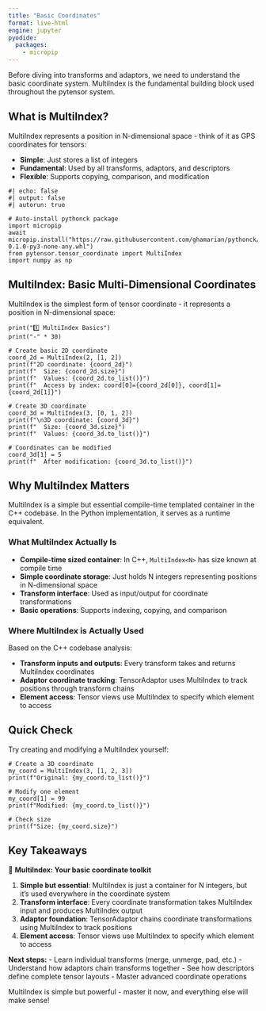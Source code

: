```yaml
---
title: "Basic Coordinates"
format: live-html
engine: jupyter
pyodide:
  packages:
    - micropip
---
```


Before diving into transforms and adaptors, we need to understand the basic coordinate system. MultiIndex is the fundamental building block used throughout the pytensor system.

## What is MultiIndex?

MultiIndex represents a position in N-dimensional space - think of it as GPS coordinates for tensors:

- **Simple**: Just stores a list of integers
- **Fundamental**: Used by all transforms, adaptors, and descriptors
- **Flexible**: Supports copying, comparison, and modification

```pyodide
#| echo: false
#| output: false
#| autorun: true

# Auto-install pythonck package
import micropip
await micropip.install("https://raw.githubusercontent.com/ghamarian/pythonck/master/documentation/pythonck-0.1.0-py3-none-any.whl")
from pytensor.tensor_coordinate import MultiIndex
import numpy as np
```


## MultiIndex: Basic Multi-Dimensional Coordinates

MultiIndex is the simplest form of tensor coordinate - it represents a position in N-dimensional space:

```pyodide
print("1️⃣ MultiIndex Basics")
print("-" * 30)

# Create basic 2D coordinate
coord_2d = MultiIndex(2, [1, 2])
print(f"2D coordinate: {coord_2d}")
print(f"  Size: {coord_2d.size}")
print(f"  Values: {coord_2d.to_list()}")
print(f"  Access by index: coord[0]={coord_2d[0]}, coord[1]={coord_2d[1]}")

# Create 3D coordinate
coord_3d = MultiIndex(3, [0, 1, 2])
print(f"\n3D coordinate: {coord_3d}")
print(f"  Size: {coord_3d.size}")
print(f"  Values: {coord_3d.to_list()}")

# Coordinates can be modified
coord_3d[1] = 5
print(f"  After modification: {coord_3d.to_list()}")
```

## Why MultiIndex Matters

MultiIndex is a simple but essential compile-time templated container in the C++ codebase. In the Python implementation, it serves as a runtime equivalent.

### What MultiIndex Actually Is

- **Compile-time sized container**: In C++, `MultiIndex<N>` has size known at compile time
- **Simple coordinate storage**: Just holds N integers representing positions in N-dimensional space
- **Transform interface**: Used as input/output for coordinate transformations
- **Basic operations**: Supports indexing, copying, and comparison

### Where MultiIndex is Actually Used

Based on the C++ codebase analysis:

- **Transform inputs and outputs**: Every transform takes and returns MultiIndex coordinates
- **Adaptor coordinate tracking**: TensorAdaptor uses MultiIndex to track positions through transform chains
- **Element access**: Tensor views use MultiIndex to specify which element to access

## Quick Check

Try creating and modifying a MultiIndex yourself:

```pyodide
# Create a 3D coordinate
my_coord = MultiIndex(3, [1, 2, 3])
print(f"Original: {my_coord.to_list()}")

# Modify one element
my_coord[1] = 99
print(f"Modified: {my_coord.to_list()}")

# Check size
print(f"Size: {my_coord.size}")
```

## Key Takeaways

🎯 **MultiIndex: Your basic coordinate toolkit**

1. **Simple but essential**: MultiIndex is just a container for N integers, but it's used everywhere in the coordinate system
2. **Transform interface**: Every coordinate transformation takes MultiIndex input and produces MultiIndex output
3. **Adaptor foundation**: TensorAdaptor chains coordinate transformations using MultiIndex to track positions
4. **Element access**: Tensor views use MultiIndex to specify which element to access

**Next steps:**
- Learn individual transforms (merge, unmerge, pad, etc.)
- Understand how adaptors chain transforms together
- See how descriptors define complete tensor layouts
- Master advanced coordinate operations

MultiIndex is simple but powerful - master it now, and everything else will make sense! 
